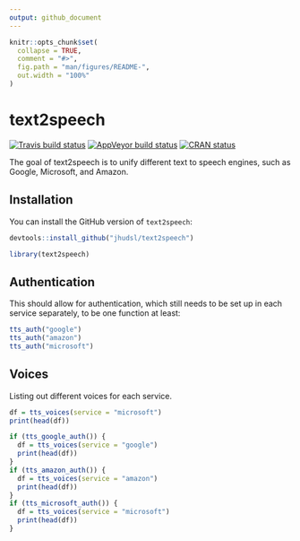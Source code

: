 ```yaml
---
output: github_document
---
```


<!-- README.md is generated from README.Rmd. Please edit that file -->

```r
knitr::opts_chunk$set(
  collapse = TRUE,
  comment = "#>",
  fig.path = "man/figures/README-",
  out.width = "100%"
)
```
# text2speech

<!-- badges: start -->
[![Travis build status](https://travis-ci.com/muschellij2/text2speech.svg?branch=master)](https://travis-ci.com/muschellij2/text2speech)
[![AppVeyor build status](https://ci.appveyor.com/api/projects/status/github/muschellij2/text2speech?branch=master&svg=true)](https://ci.appveyor.com/project/muschellij2/text2speech)
[![CRAN status](https://www.r-pkg.org/badges/version/text2speech)](https://cran.r-project.org/package=text2speech)
<!-- badges: end -->

The goal of text2speech is to unify different text to speech engines, such as Google, Microsoft, and Amazon.

## Installation

You can install the GitHub version of `text2speech`:

```r
devtools::install_github("jhudsl/text2speech")
```

```r
library(text2speech)
```

## Authentication

This should allow for authentication, which still needs to be set up in each service separately, to be one function at least:

```r
tts_auth("google")
tts_auth("amazon")
tts_auth("microsoft")
```

## Voices

Listing out different voices for each service.
```r
df = tts_voices(service = "microsoft")
print(head(df))

if (tts_google_auth()) {
  df = tts_voices(service = "google")
  print(head(df))
}
if (tts_amazon_auth()) {
  df = tts_voices(service = "amazon")
  print(head(df))
}
if (tts_microsoft_auth()) {
  df = tts_voices(service = "microsoft")
  print(head(df))
}
```

